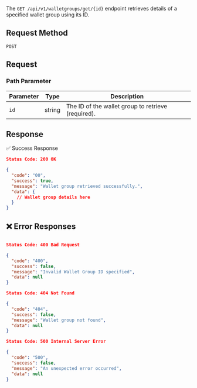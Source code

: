 The `GET /api/v1/walletgroups/get/{id}` endpoint retrieves details of a specified wallet group using its ID.

## **Request Method**
`POST`

## Request
### **Path Parameter**

| Parameter | Type   | Description                               |
|-----------|--------|-------------------------------------------|
| `id`      | string | The ID of the wallet group to retrieve (required). |

## Response

✅ Success Response

```json
Status Code: 200 OK

{
  "code": "00",
  "success": true,
  "message": "Wallet group retrieved successfully.",
  "data": {
    // Wallet group details here
  }
}
```

## ❌ Error Responses

```json

Status Code: 400 Bad Request

{
  "code": "400",
  "success": false,
  "message": "Invalid Wallet Group ID specified",
  "data": null
}

Status Code: 404 Not Found

{
  "code": "404",
  "success": false,
  "message": "Wallet group not found",
  "data": null
}

Status Code: 500 Internal Server Error

{
  "code": "500",
  "success": false,
  "message": "An unexpected error occurred",
  "data": null
}
